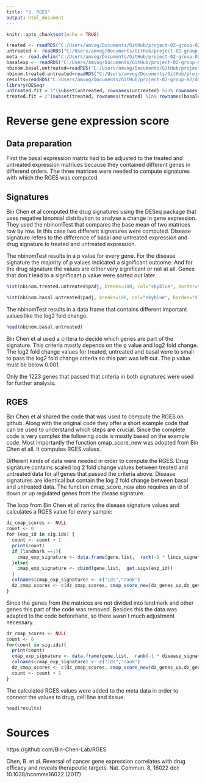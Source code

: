 ```yaml
---
title: "3. RGES"
output: html_document
---
```


```r
knitr::opts_chunk$set(echo = TRUE)
```

```r
treated <- readRDS("C:/Users/amvog/Documents/GitHub/project-02-group-02/data/NCI_TPW_gep_treated.rds")
untreated <- readRDS("C:/Users/amvog/Documents/GitHub/project-02-group-02/data/NCI_TPW_gep_untreated.rds")
meta <- read.delim("C:/Users/amvog/Documents/GitHub/project-02-group-02/data/cellline_annotation.tsv", header = TRUE, sep = "\t")
basalexp <- readRDS("C:/Users/amvog/Documents/GitHub/project-02-group-02/data/CCLE_basalexpression.rds")
nbinom.basal.untreated=readRDS("C:/Users/amvog/Documents/GitHub/project-02-group-02/data/nbinom.basal.untreated.rds")
nbinom.treated.untreated=readRDS("C:/Users/amvog/Documents/GitHub/project-02-group-02/data/nbinom.treated.untreated.rds")
results=readRDS("C:/Users/amvog/Documents/GitHub/project-02-group-02/data/results.rds")
library(DESeq)
untreated.fit = 2^(subset(untreated, rownames(untreated) %in% rownames(basalexp)))
treated.fit = 2^(subset(treated, rownames(treated) %in% rownames(basalexp)))

```

# Reverse gene expression score

## Data preparation 
First the basal expression matrix had to be adjusted to the treated and untreated expression matrices because they contained different genes in differend orders. The three matrices were needed to compute signatures with which the RGES was computed.



## Signatures
Bin Chen et al computed the drug signatures using the DESeq package that uses negative binomial distribution to analyse a change in gene expression. They used the nbinomTest that compares the base mean of two matrices row by row. 
In this case two different signatures were computed. Disease signature refers to the difference of basal and untreated expression and drug signature to treated and untreated expression.

The nbinomTest results in a p value for every gene. For the disease signature the majority of p values indicated a significant outcome. And for the drug signature the values are either very significant or not at all. Genes that don`t lead to a significant p value were sorted out later.

```r
hist(nbinom.treated.untreated$padj, breaks=100, col="skyblue", border="slateblue", main="p-values nbinom drug signature")
```

```r
hist(nbinom.basal.untreated$padj, breaks=100, col="skyblue", border="slateblue", main="p-values nbinom disease signature")
```

The nbinomTest results in a data frame that contains different important values like the log2 fold change.

``` r
head(nbinom.basal.untreated)
```

Bin Chen et al used a critera to decide which genes are part of the signature. This criteria mostly depends on the p value and log2 fold change. The log2 fold change values for treated, untreated and basal were to small to pass the log2 fold change criteria so this part was left out. The p value must be below 0.001. 

Only the 1223 genes that passed that criteria in both signatures were used for further analysis.



## RGES
Bin Chen et al shared the code that was used to compute the RGES on github. Along with the original code they offer a short example code that can be used to understand which steps are crucial. Since the complete code is very complex the following code is mostly based on the example code. 
Most importantly the function cmap_score_new was adopted from Bin Chen et all. It computes RGES values. 

Different kinds of data were needed in order to compute the RGES.
Drug signature contains scaled log 2 fold change values between treated and untreated data for all genes that passed the criteria above. Disease signatures are identical but contain the log 2 fold change between basal and untreated data.
The function cmap_score_new also requires an id of down or up regulated genes from the diease signature.

The loop from Bin Chen et all ranks the disease signature values and calculates a RGES value for every sample:

```r
dz_cmap_scores <- NULL
count <- 0
for (exp_id in sig.ids) {
  count <- count + 1
  print(count)
  if (landmark ==1){
    cmap_exp_signature <- data.frame(gene.list,  rank(-1 * lincs_signatures[, as.character(exp_id)], ties.method="random"))    
  }else{
    cmap_exp_signature <- cbind(gene.list,  get.sigs(exp_id))    
  }
  colnames(cmap_exp_signature) <- c("ids","rank")
  dz_cmap_scores <- c(dz_cmap_scores, cmap_score_new(dz_genes_up,dz_genes_down,cmap_exp_signature))
}
```

Since the genes from the matrices are not divided into landmark and other genes this part of the code was removed. Besides this the data was adapted to the code beforehand, so there wasn`t much adjustment necessary.

```r
dz_cmap_scores <- NULL
count <- 0
for(count in sig.ids){
  print(count)
  cmap_exp_signature <- data.frame(gene.list,  rank(-1 * disease_signature[, count], ties.method="random"))    
  colnames(cmap_exp_signature) <- c("ids","rank") 
  dz_cmap_scores <- c(dz_cmap_scores, cmap_score_new(dz_genes_up,dz_genes_down,cmap_exp_signature)) 
  count <- count + 1
}
```

The calculated RGES values were added to the meta data in order to connect the values to drug, cell line and tissue.

``` r
head(results)
```


# Sources
https://github.com/Bin-Chen-Lab/RGES

Chen, B. et al. Reversal of cancer gene expression correlates
with drug efficacy and reveals therapeutic targets. Nat. Commun. 8, 16022
doi: 10.1038/ncomms16022 (2017)
